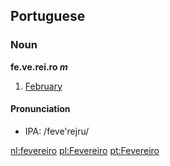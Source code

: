 ==Portuguese==

===Noun===
'''fe.ve.rei.ro ''m'''''

#[[February]]

====Pronunciation====

*IPA: /feve'rejru/

[[nl:fevereiro]]
[[pl:Fevereiro]]
[[pt:Fevereiro]]